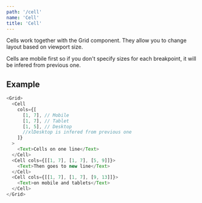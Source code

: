 ```yaml
---
path: '/cell'
name: 'Cell'
title: 'Cell'
---
```


Cells work together with the Grid component. They allow you to change layout based on viewport size.

Cells are mobile first so if you don't specify sizes for each breakpoint, it will be infered from previous one.

## Example

```js
<Grid>
  <Cell
    cols={[
      [1, 7], // Mobile
      [1, 7], // Tablet
      [1, 5], // Desktop
      //xlDesktop is infered from previous one
    ]}
  >
    <Text>Cells on one line</Text>
  </Cell>
  <Cell cols={[[1, 7], [1, 7], [5, 9]]}>
    <Text>Then goes to new line</Text>
  </Cell>
  <Cell cols={[[1, 7], [1, 7], [9, 13]]}>
    <Text>on mobile and tablets</Text>
  </Cell>
</Grid>
```
